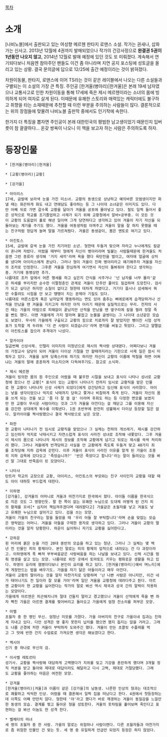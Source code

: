 [[목차]]

= 소개 =

[나비노블]에서 출판되고 있는 여성향 메르헨 판타지 로맨스 소설. 작가는 권새나, 삽화가는 신사고. 2013년 12월에 4권까지 발매되었으나 작가의 건강사정으로 '''완결권 5권이 1년동안 나오지 않고''', 2014년 12월로 발매 예정에 있던 것도 또 미뤄졌다. 계속해서 연기되다보니 처음엔 참아주던 팬들도 이건 좀 아니라며 지연 공지 포스팅에 성토글을 올리고 있는 상황. 결국 문의글에 답으로 12/25에 출간 예정이라는 것이 밝혀졌다.

차원이동물, 판타지, 로맨스에 이어 TS라는 것이 같은 레이블에서 나오는 다른 소설들과 구별되는 이 소설의 가장 큰 특징. 주인공 [한겨울(병아리)|한겨울]은 본래 19세 남자였으나 교통사고로 인한 차원이동을 통해 17세에 죽은 제시 메르헨이라는 소녀의 몸에 빙의하게 되어 여자로 살게 된다. 이때문에 유쾌한 스토리와 매력있는 캐릭터에도 불구하고 취향을 타는 소재때문에 추천할 때 이런 부분을 주의하는 사람들이 많다. 결론적으로는 위의 장점들에 맞물려 나비노블 출판작 중에서도 인기작에 속한다.

한가지 더 특징을 뽑자면 주인공이 본래 대한민국의 평범한 남고생이었기 때문인지 입버릇이 참 괄괄하다... 온갖 쌍욕이 나오니 이 책을 보고자 하는 사람은 주의하도록 하자.

= 등장인물 =

 * [한겨울(병아리)|한겨울]

 * [교황(병아리)|교황]

 * [강가을]

 * 아이리스
 17세, 금발에 보라색 눈을 가진 미소녀. 교황의 동생으로 상냥하고 예의바른 모범생이지만 화낼 때는 화끈하게 화도 내고 연애담도 좋아하는 등 그 나이대 소녀같은 이미지도 있다. 다만 어째 뒤로 가면 갈수록 교황을 닮아가 겨울을 공포에 몰아넣고 있다. 철도 일찍 들어서 좋은 성적으로 학교를 조기졸업하고 사제가 되기 위해 교황청에서 알바+공부중. 이 모든 것이 교황의 도움없이 홀로 해낸 일이며 그게 당연하다고 생각하고 있어 겨울이 자기 자신을 되돌아보는 계기를 주기도 했다. 겨울을 여동생처럼 아껴주고 겨울이 말을 잘 하지 못했을 때는 친구처럼 정답게 놀며 말을 가르쳐줬다. 겨울은 동생같이, 봄은 멘토로 여기고 있다.

 * 아킨토스
 15세, 금발에 갈색 눈을 가진 치기어린 소년. 형한테 두들겨 맞으며 자라고 누나에게도 칼같이 혼나며 자랐다. 어렸을 때부터 형에게 자신이 병아리라며 빌붙는 사람들때문에 한겨울도 처음엔 그런 종류라 생각해 '거지 새끼'라며 욕을 했다 육탄전을 벌이고, 여자애 얼굴에 상처를 냈다며 아이리스에게 혼났다. 그러나 형이 겨울이 진짜 병아리라고 얘기해주자 겨울을 자신의 조카로 인정한다. 그후론 겨울을 한심하게 여기면서 자신이 돌봐줘야 한다고 생각하는중. 거기에 동병상련 추가.
 나름대로 조카 앞에서 어른 행세를 하고 싶은지 간식을 사주거나 '넌 남자를 너무 몰라'같은 허세를 부리지만 순수한 이팔청춘인 관계로 겨울이 단추만 풀어도 질겁하며 도망친다. 검사가 되고 싶다곤 하지만 소질이 없다고 형한테 대차게 까였다고. 거기다 몹시나 섬세해서 뭐만 수틀려도 시험을 안 보고 땡땡이 치는 문제아 기질도 있다.
 나름대로 어른스럽게 혹은 남자답게 행동하려는 면도 있어 춤추는 삐에로에게 습격당하거나 산적을 만났을 땐 겨울을 지키고자 하지만 아직 어리기 때문에 실질적으로는 무리. 전자의 사건 때는 가을의 마법으로 피해없이 끝났지만 산적을 만났을 땐 옆구리에 칼을 찔려 정말 죽을 뻔도 했다. 이땐 겨울에게 가지 말라며 붙잡고 눈물을 글썽이는 그 나이대 소년같은 모습도 보였다. 무사히 가을에게 구출되고 교황의 힘으로 치료까지 잘 받았지만 뺑이친 시험 성적표가 도착할 게 두려워 '더 큰 사람이 되겠습니다'라며 편지를 써놓고 튀었다. 그리고 얄짤없이 아킨토스를 잡으러 추격대가 나섰다.

 * 알카이아
 일곱번째 신성사제. 인텔리 이미지의 미청년으로 제시의 짝사랑 상대였다. 어쩌다보니 겨울의 가정교사 담당이 되어 겨울이 더이상 기절을 안 할때까지라는 기한으로 사제 일은 잠시 미뤄두고 있다. 겨울을 보며 당혹스러워 하기도 하지만 자신이 교황의 이름에 먹칠을 하면 어쩌냐는 겨울의 말에 훈훈하게 미소지으며 다독여주기도. 참고로 소식파.

 * 제시 메르헨
 겨울이 빙의한 몸의 원 주인으로 어렸을 때 불우한 시절을 보내고 표식이 나타나 성녀로 교황청에 왔으나 전 교황[* 표식이 있는 교황이 나타나기 전까지 임시로 교황직을 맡은 인물로 현 교황이 나타나자 신성 사제가 되었다]에게 강간당하고 임신해 표식이 사라졌다. 아이는 낳을 생각이었으나 억지로 낙태까지 당하고 쫓겨나 비참하게 죽게 된다. 겨울이 자신의 몸을 쓰게 되는 것을 보고 '좀 더 잘 쓸 걸' 이라며 후회도 하는 등 다정한 면모를 보였지만 현 교황이 무서운 사람이라는 것과 그가 겨울을 아낀다는 걸 깨닫고 그를 이용해 자신을 강간한 상대에게 복수를 이뤄낸다. 1권 초반부에 완전히 성불해서 더이상 등장할 일은 없다. 알카이아를 짝사랑했으나 결국 짝사랑으로 남은 모양.

 * 파한
 현 교황이 나타나기 전 임시로 교황직을 맡았으나 그 실체는 천하의 개쓰레기. 제시를 강간하고 임신하자 억지로 낙태시키고 자연스럽게 표식이 사라진 성녀로 조작해 내쫓았다. 그후 겨울이 제시의 몸으로 나타나자 제시의 정보를 조작해 교황에게 넘기고 뒤로는 제시를 쓱싹 처리하려 했다. 그러나 겨울에게 반격당하고 사실을 안 교황에게 죽도록 두들겨 맞고 48가지 죄를 조작당해 지하 감옥에 갇힌다. 이후 겨울이 표식이 사라진 이유를 알게 된 가을이 조용히 지하 감옥에 갔다오고 '죽었습니까?' '반은 죽었다고 합니다'라는 말이 들려오는 것을 봐선 말 그대로 반죽음이 된 모양이다.

 * 나타샤
 탄트라 학교의 교장으로 교황, 아이리스, 아킨토스의 부모와는 친구 사이인지 교황을 대할 때도 아이 대하듯 부드럽게 대한다.

 * 이하영
 [강가을], 강겨울의 어머니로 겨울과 마찬가지로 한국에서 왔다. 아이들 이름을 한국식으로 지은 것도 그 영향인듯. 팔 한 쪽이 없는 유쾌한 누님으로 도대체 어떻게 된 건지 피의 황제를 꼬셔[* 심지어 책임져주겠다며 데려왔다고] 가을같은 초월자를 낳고 겨울도 낳고 유쾌한 누님으로 살아가고 있다. 검을 쓰는 모양.
 겨울이 가을의 친구라는 말을 들었을 때 '우리 아들 잘 부탁합니다'라며 손을 맞잡는 모습은 영락없는 어머니. 겨울을 아들을 구제한 용자로 생각하고 있다. 그러나 겨울이 교황의 딸이라는 것을 알자 당황한다. 하운이 싫어하니 자기도 교황을 싫어한다고.

 * 강하운
 흰 머리에 붉은 눈을 가진 20대 중반의 모습을 하고 있는 청년. 그러나 그 실체는 몇 백년 전 인물인 피의 황제이다. 본인 말로는 피의 황제의 업적으로 내려오는 건 다 과장이라고. 이하영에게 푹 빠져 부부싸움같은 사랑싸움을 하는 나날을 보내고 있다. 신체 시간을 멈춰 영생을 살고 있는 모양. 나름대로 외진 곳에서 토마토도 키우는 평화로운 생활을 하고 있다. 하영이 요리에 잼병이다보니 본인이 요리를 하고 있다. [한겨울(병아리)|예비 며느리]에게 게장만드는 법을 배우기도. 가을을 자기 닮은 아들이라고 매우 아낀다.
 겨울이 교황의 딸이라는 것을 알자 마찬가지로 당황하며 '난 나쁜 사람은 아니지만, 이건 네가 태어나기도 전 일이라 잘 모를 거야'라며 일단 겨울을 교황청에 데려다주고 튄다. 아르젠 교황이라 현 교황을 싫어한다는 작가의 말로 봐선 역시 제국과 성국 간의 알력이 작용하는 모양이다.
 가을에게 아르젠은 피곤해지니까 절대 건들지 말라고 경고했으나 겨울이 산적에게 죽을 뻔 하자 빡친 가을은 아르젠 결계를 찢어버리고 돌아오고 가을에게 엄청 잔소리를 퍼부은 모양.

 * 아벨
 초월자 중 한 명인 무신. 엄청난 미모를 가졌다. 가을 아버지의 친구로 가을이네 집과는 친하게 지내고 있다. 다만 성격은 영 좋지 못한지 납치를 했으면 했지 돕지는 않을 거라고. 그래도 나름 곤경에 처한 겨울이 부탁하자 도와주긴 했다. 겨울이 만든 초콜릿 수플레를 먹고 그 맛에 반한 건지 수업료로 가져오면 생각은 해보겠다고 한다.

 * 엑시아
 신기 중 하나로 무신의 검.

 * 이사벨 레토르타
 성기사. 교황을 짝사랑해 대담하게 고백했다가 지위를 잊고 기강을 혼란하게 했다며 3개월 정직 처분을 받고 돌아와 제대로 대답이라도 해달라고 다시 고백, 제대로 거절당했다. 그래도 교황을 좋아하는 마음은 여전한 모양.

 * 강겨울
 [한겨울(병아리)|겨울]과 이름이 같은 [강가을]의 남동생. 나른한 인상의 형과는 대조적으로 쾌활하고 씩씩한 인상. 어렸을 때 결혼해서 일찍 집을 떠났다고 한다. 4권에서 첫등장하는데 이쪽도 어째 만만치 않다. 형한테 '야'라고 했다가 바로 깨갱하는 겨울이 동질감을 느낄만한 동생의 모습. 결계를 찢고 돌아온 형을 성토한다. 겨울의 옷차림을 훑어보며 죽인다고 표현하는 걸 봐선 이놈도 한 성격 한다.

 * 벨체타의 마녀
 세 명의 초월자 중 한 사람. 가을의 말로는 위험하나 사람이랜다. 다른 초월자들과 마찬가지로 좀 위험한 인물인 건 맞는 듯. 세 명 중 유일하게 언급만 되었지 등장은 하지 않았다.
